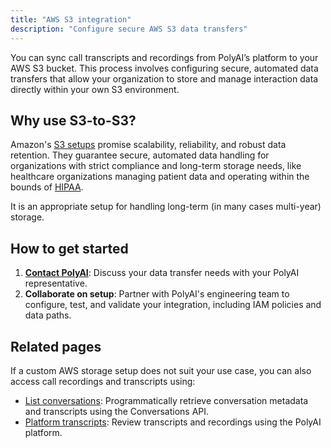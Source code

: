 ```yaml
---
title: "AWS S3 integration"
description: "Configure secure AWS S3 data transfers"
---
```


You can sync call transcripts and recordings from PolyAI’s platform to your AWS S3 bucket. This process involves configuring secure,
automated data transfers that allow your organization to store and manage interaction data directly within your own S3 environment.

## Why use S3-to-S3?

Amazon's [S3 setups](https://docs.aws.amazon.com/AmazonS3/latest/userguide/DataDurability.html) promise scalability, reliability, and
robust data retention. They guarantee secure, automated data handling for organizations with strict compliance and long-term storage
needs, like healthcare organizations managing patient data and operating within the bounds of [HIPAA](https://docs.aws.amazon.com/whitepapers/latest/architecting-hipaa-security-and-compliance-on-aws/architecting-hipaa-security-and-compliance-on-aws.html).

It is an appropriate setup for handling long-term (in many cases multi-year) storage.

## How to get started

1. [**Contact PolyAI**](https://poly.ai/contact/): Discuss your data transfer needs with your PolyAI representative.
2. **Collaborate on setup**: Partner with PolyAI's engineering team to configure, test, and validate your integration, including IAM policies and data paths.

## Related pages

If a custom AWS storage setup does not suit your use case, you can also access call recordings and transcripts using:

- [List conversations](list-conversations): Programmatically retrieve conversation metadata and transcripts using the Conversations API.
- [Platform transcripts](platform-transcripts): Review transcripts and recordings using the PolyAI platform.
